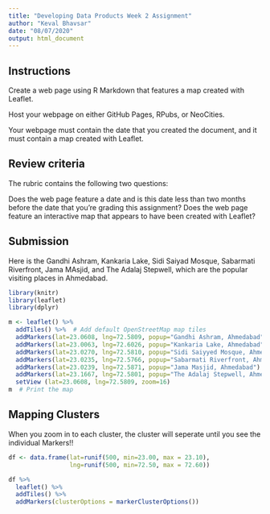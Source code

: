 ```yaml
---
title: "Developing Data Products Week 2 Assignment"
author: "Keval Bhavsar"
date: "08/07/2020"
output: html_document
---
```


## Instructions

Create a web page using R Markdown that features a map created with Leaflet.

Host your webpage on either GitHub Pages, RPubs, or NeoCities.

Your webpage must contain the date that you created the document, and it must contain a map created with Leaflet.

## Review criteria

The rubric contains the following two questions:

Does the web page feature a date and is this date less than two months before the date that you’re grading this assignment?
Does the web page feature an interactive map that appears to have been created with Leaflet?

## Submission

Here is the Gandhi Ashram, Kankaria Lake, Sidi Saiyad Mosque, Sabarmati Riverfront, Jama MAsjid, and The Adalaj Stepwell, which are the popular visiting places in Ahmedabad.
```R
library(knitr)
library(leaflet)
library(dplyr)
```
```R
m <- leaflet() %>%
  addTiles() %>%  # Add default OpenStreetMap map tiles
  addMarkers(lat=23.0608, lng=72.5809, popup="Gandhi Ashram, Ahmedabad") %>%
  addMarkers(lat=23.0063, lng=72.6026, popup="Kankaria Lake, Ahmedabad") %>%
  addMarkers(lat=23.0270, lng=72.5810, popup="Sidi Saiyyed Mosque, Ahmedabad") %>%
  addMarkers(lat=23.0235, lng=72.5766, popup="Sabarmati Riverfront, Ahmedabad") %>%
  addMarkers(lat=23.0239, lng=72.5871, popup="Jama Masjid, Ahmedabad") %>%
  addMarkers(lat=23.1667, lng=72.5801, popup="The Adalaj Stepwell, Ahmedabad") %>%
  setView (lat=23.0608, lng=72.5809, zoom=16) 
m  # Print the map
```

## Mapping Clusters

When you zoom in to each cluster, the cluster will seperate until you see the individual Markers!!

```R
df <- data.frame(lat=runif(500, min=23.00, max = 23.10),
                 lng=runif(500, min=72.50, max = 72.60))
```
```R
df %>%
  leaflet() %>%
  addTiles() %>%  
  addMarkers(clusterOptions = markerClusterOptions())
```